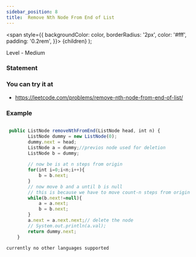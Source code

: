 ```yaml
---
sidebar_position: 8
title:  Remove Nth Node From End of List
---
```



  <span
    style={{
      backgroundColor: color,
      borderRadius: '2px',
      color: '#fff',
      padding: '0.2rem',
    }}>
    {children}
  </span>
);

Level - <Highlight color="#fece2f">Medium</Highlight>

### Statement

>

### You can try it at

- https://leetcode.com/problems/remove-nth-node-from-end-of-list/

### Example

<Tabs>
<TabItem value="java" label="Java">

```js

 public ListNode removeNthFromEnd(ListNode head, int n) {
        ListNode dummy = new ListNode(0);
        dummy.next = head;
        ListNode a = dummy;//previos node used for deletion
        ListNode b = dummy;
        
        // now be is at n steps from origin
        for(int i=0;i<n;i++){
            b = b.next;
        }
        // now move b and a until b is null 
        // this is because we have to move count-n steps from origin
        while(b.next!=null){
            a = a.next;
            b = b.next;
        }
        a.next = a.next.next;// delete the node
        // System.out.println(a.val);
        return dummy.next;
    }
```

</TabItem>

<TabItem value="other" label="Other">

```
currently no other languages supported
```

</TabItem>

</Tabs>